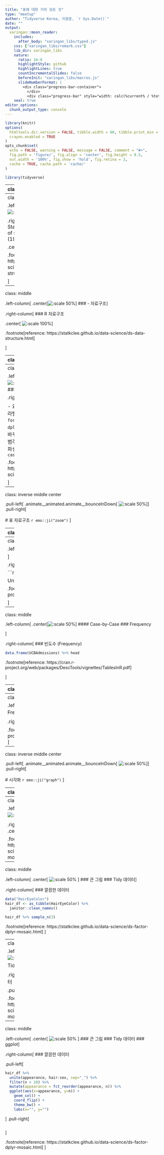 ```yaml
---
title: "표에 대한 거의 모든 것"
type: "meetup"
author: "Tidyverse Korea, 이광춘, `r Sys.Date()`"
date: ""
output:
  xaringan::moon_reader:
    includes:
      after_body: "xaringan_libs/typed.js"
    css: ["xaringan_libs/remark.css"]
    lib_dir: xaringan_libs
    nature:
      ratio: 16:9
      highlightStyle: github
      highlightLines: true
      countIncrementalSlides: false
      beforeInit: "xaringan_libs/macros.js"
      slideNumberFormat: |
        <div class="progress-bar-container">
          </div>
          <div class="progress-bar" style="width: calc(%current% / %total% * 100%);">
    seal: true
editor_options: 
  chunk_output_type: console
---
```


```r
library(knitr)
options(
  htmltools.dir.version = FALSE, tibble.width = 60, tibble.print_min = 6,
  crayon.enabled = TRUE
)
opts_chunk$set(
  echo = FALSE, warning = FALSE, message = FALSE, comment = "#>",
  fig.path = 'figure/', fig.align = 'center', fig.height = 8.5,
  out.width = '100%', fig.show = 'hold', fig.retina = 3,
  cache = TRUE, cache.path = 'cache/'
)

library(tidyverse)
```


---
class: inverse middle center

.pull-left[
.animate__animated.animate__bounceInDown[
![:scale 50%](fig/forcats.png)
]
]
.pull-right[
<br>
<br>
# 범주형 자료 `r emo::ji("zoom")`
<hr>
# 자료구조
# 요인(Factor)
# forcats
]

```r
# 로고 ----
xaringanExtra::use_logo(image_url = "fig/Tidyverse_Korea_logo_transparent.png",
                        link_url = "https://tidyverse-korea.github.io/seoul-R/",
                        position = xaringanExtra::css_position(top = "0.5em", right = "0.5em"))
```

---
class: middle

.left-column[
.center[![:scale 50%](fig/forcats.png)]
### - 자료구조
]

.right-column[
### Stevens, Stanley Smith. “On the theory of scales of measurement.” (1946)

.center[
![:scale 100%](fig/data-structure-factor.png)
]

.footnote[reference: https://statkclee.github.io/data-science/ds-data-structure.html]

]

---
class: middle

.left-column[
.center[![:scale 50%](fig/forcats.png)]
### - 자료구조
]

.right-column[
### R 자료구조

.center[
![:scale 100%](fig/data-structure-R.png)
]

.footnote[reference: https://statkclee.github.io/data-science/ds-data-structure.html]

]


---
class: middle

.left-column[
.center[![:scale 50%](fig/forcats.png)]
### - 자료구조
### - Factor
]

.right-column[
### 요인(Factor)

```r
library(tidyverse)
x1 <- c("Dec", "Apr", "Jan", "Mar")
sort(x1)

month_levels <- c(
  "Jan", "Feb", "Mar", "Apr", "May", "Jun", 
  "Jul", "Aug", "Sep", "Oct", "Nov", "Dec")

y1 <- factor(x1, levels = month_levels)
y1
```

.footnote[reference: https://statkclee.github.io/data-science/ds-factor-cdata.html]

]


---
class: middle

.left-column[
.center[![:scale 50%](fig/forcats.png)]
### - 자료구조
### - Factor
### - forcats
]

.right-column[
### `forcats`

- 요인 수준(factor level)에 대한 라벨(label) 바꿈 &rarr; `forcats::fct_recode`, `dplyr::recode`
- 요인 수준 순서 바꾸기 &rarr; `fct_relevel()`
- 요인 범주수준을 줄이기 &rarr; `if_else()`
- 파생 요인 변수 생성시킴 &rarr; `case_when()`

.footnote[reference: https://statkclee.github.io/data-science/ds-factor-cdata.html]

]

---
class: inverse middle center

.pull-left[
.animate__animated.animate__bounceInDown[
![:scale 50%](fig/forcats.png)
]
]
.pull-right[
<br>
<br>
# 표 자료구조 `r emo::ji("zoom")`
<hr>
## 큰 그림
### Case-by-Case
### Frequency
### Table
### 변환
]

---
class: middle

.left-column[
.center[![:scale 50%](fig/forcats.png)]
### 큰 그림

]

.right-column[
### 큰 그림
.center[
![:scale 60%](fig/category-data-structure.png)
]

.footnote[reference: https://cran.r-project.org/web/packages/DescTools/vignettes/TablesInR.pdf]

]

---
class: middle

.left-column[
.center[![:scale 50%](fig/forcats.png)]
#### Case-by-Case

]

.right-column[
### Case-by-Case

```r
library(DescTools)

Untable(UCBAdmissions) %>% head
```


.footnote[reference: https://cran.r-project.org/web/packages/DescTools/vignettes/TablesInR.pdf]

]

---
class: middle

.left-column[
.center[![:scale 50%](fig/forcats.png)]
#### Case-by-Case
### Frequency

]

.right-column[
### 빈도수 (Frequency)

```r
data.frame(UCBAdmissions) %>% head
```


.footnote[reference: https://cran.r-project.org/web/packages/DescTools/vignettes/TablesInR.pdf]

]

---
class: middle

.left-column[
.center[![:scale 50%](fig/forcats.png)]
#### Case-by-Case
### Frequency
### Table
]

.right-column[
### 표(Table)

```r
UCBAdmissions[,,Dept=c("A", "B")]
```

.footnote[reference: https://cran.r-project.org/web/packages/DescTools/vignettes/TablesInR.pdf]
]

---
class: middle

.left-column[
.center[![:scale 50%](fig/forcats.png)]
#### Case-by-Case
### Frequency
### Table
### 변환
]

.right-column[
### 변환
.center[
![:scale 80%](fig/table-conversion.png)
]

.footnote[reference: https://cran.r-project.org/web/packages/DescTools/vignettes/TablesInR.pdf]
]


---
class: inverse middle center

.pull-left[
.animate__animated.animate__bounceInDown[
![:scale 50%](fig/ggplot-logo.png)
]
]
.pull-right[
<br>
<br>
# 시각화 `r emo::ji("graph")`
<hr>
## 큰 그림
## 깔끔한 데이터
## ggplot
## 차원축소
]

---
class: middle

.left-column[
.center[![:scale 50%](fig/ggplot-logo.png)]
### 큰 그림
]

.right-column[
### 큰 그림
.center[
![:scale 100%](fig/categorical-data-viz.png)
]

.footnote[reference: https://statkclee.github.io/data-science/ds-factor-dplyr-mosaic.html]
]

---
class: middle

.left-column[
.center[![:scale 50%](fig/ggplot-logo.png)]
### 큰 그림
]

.right-column[
### 큰 그림
.center[
![:scale 100%](fig/categorical-data-viz.png)
]

.footnote[reference: https://statkclee.github.io/data-science/ds-factor-dplyr-mosaic.html]
]

---
class: middle

.left-column[
.center[ ![:scale 50%](fig/ggplot-logo.png) ]
### 큰 그림
### Tidy 데이터
]

.right-column[
### 깔끔한 데이터

```r
data("HairEyeColor")
hair_df <- as_tibble(HairEyeColor) %>% 
  janitor::clean_names()

hair_df %>% sample_n(3)
```


.footnote[reference: https://statkclee.github.io/data-science/ds-factor-dplyr-mosaic.html]
]


---
class: middle

.left-column[
.center[ ![:scale 50%](fig/ggplot-logo.png) ]
### 큰 그림
### Tidy 데이터
### ggplot
]

.right-column[
### 깔끔한 데이터

.pull-left[
```r
hair_df %>% 
  unite(appearance, hair:sex, sep="_") %>% 
  filter(n > 10) %>% 
  mutate(appearance = fct_reorder(appearance, n)) %>% 
  ggplot(aes(x=appearance, y=n)) +
    geom_col() +
    coord_flip() +
    theme_bw() +
    labs(x="", y="")
```
]
.pull-right[
```r
```
]

.footnote[reference: https://statkclee.github.io/data-science/ds-factor-dplyr-mosaic.html]
]

---
class: middle

.left-column[
.center[ ![:scale 50%](fig/ggplot-logo.png) ]
### 큰 그림
### Tidy 데이터
### ggplot
]

.right-column[
### 깔끔한 데이터

.pull-left[
```r
hair_df %>% 
  unite(appearance, hair:sex, sep="_") %>% 
  filter(n > 10) %>% 
  mutate(appearance = fct_reorder(appearance, n)) %>% 
  ggplot(aes(x=appearance, y=n)) +
    geom_col() +
    coord_flip() +
    theme_bw() +
    labs(x="", y="")
```
]
.pull-right[
```r
```
]

.footnote[reference: https://statkclee.github.io/data-science/ds-factor-dplyr-mosaic.html]
]

